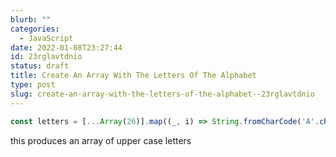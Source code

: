 ```yaml
---
blurb: ""
categories:
  - JavaScript
date: 2022-01-08T23:27:44
id: 23rglavtdnio
status: draft
title: Create An Array With The Letters Of The Alphabet
type: post
slug: create-an-array-with-the-letters-of-the-alphabet--23rglavtdnio
---
```




```javascript
const letters = [...Array(26)].map((_, i) => String.fromCharCode('A'.charCodeAt(0) + i));
```

this produces an array of upper case letters


